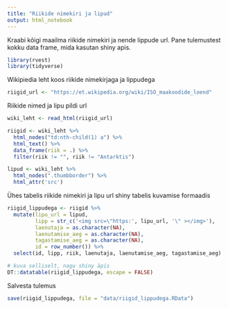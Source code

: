 ```yaml
---
title: "Riikide nimekiri ja lipud"
output: html_notebook
---
```


Kraabi kõigi maailma riikide nimekiri ja nende lippude url. Pane tulemustest kokku data frame, mida kasutan shiny apis.

```r
library(rvest)
library(tidyverse)
```

Wikipiedia leht koos riikide nimekirjaga ja lippudega
```r
riigid_url <- "https://et.wikipedia.org/wiki/ISO_maakoodide_loend"
```

Riikide nimed ja lipu pildi url
```r
wiki_leht <- read_html(riigid_url)

riigid <- wiki_leht %>% 
  html_nodes("td:nth-child(1) a") %>% 
  html_text() %>%
  data_frame(riik = .) %>% 
  filter(riik != "", riik != "Antarktis")

lipud <- wiki_leht %>% 
  html_nodes(".thumbborder") %>% 
  html_attr('src')
```

Ühes tabelis riikide nimekiri ja lipu url shiny tabelis kuvamise formaadis
```r
riigid_lippudega <- riigid %>% 
  mutate(lipu_url = lipud,
         lipp = str_c('<img src=\"https:', lipu_url, '\" ></img>'),
         laenutaja = as.character(NA),
         laenutamise_aeg = as.character(NA),
         tagastamise_aeg = as.character(NA),
         id = row_number()) %>% 
  select(id, lipp, riik, laenutaja, laenutamise_aeg, tagastamise_aeg)

# kuva selliselt, nagu shiny äpis
DT::datatable(riigid_lippudega, escape = FALSE)
```

Salvesta tulemus
```r
save(riigid_lippudega, file = "data/riigid_lippudega.RData")
```


